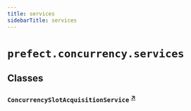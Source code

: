 ```yaml
---
title: services
sidebarTitle: services
---
```


# `prefect.concurrency.services`

## Classes

### `ConcurrencySlotAcquisitionService` <sup><a href="https://github.com/PrefectHQ/prefect/blob/main/src/prefect/concurrency/services.py#L21" target="_blank">↗</a></sup>
